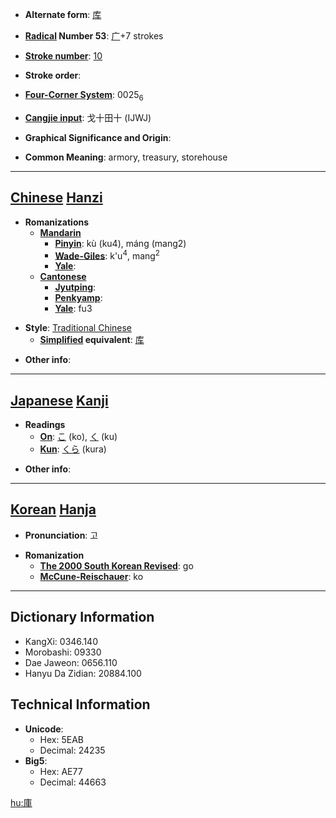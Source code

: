 * '''Alternate form''': [[库]]

* '''[[Wiktionary:Chinese radical index| Radical]] Number 53''': [[Wiktionary:Chinese radical index 广|广]]+7 strokes

* '''[[Wiktionary:Chinese total strokes index|Stroke number]]''': [[Wiktionary:Chinese total strokes index 10|10]]

* '''Stroke order''': 

* '''[[Wiktionary:Chinese four corner index|Four-Corner System]]''': 0025<sub>6</sub>

* '''[[Wiktionary:Chinese Cangjie index|Cangjie input]]''': 戈十田十 (IJWJ)

* '''Graphical Significance and Origin''': 

* '''Common Meaning''': armory, treasury, storehouse

----

== [[Chinese]] [[Hanzi]] ==

* '''Romanizations'''
** '''[[Mandarin]]'''
*** '''[[Pinyin]]''': kù (ku4), máng (mang2)
*** '''[[Wade-Giles]]''': k'u<sup>4</sup>, mang<sup>2</sup>
*** '''[[Yale]]''': 
** '''[[Cantonese]]'''
*** '''[[Jyutping]]''':
*** '''[[Penkyamp]]''': 
*** '''[[Yale]]''': fu3

* '''Style''': [[Traditional Chinese]] 
** '''[[Simplified Chinese|Simplified]] equivalent''': [[库]]

* '''Other info''': 

----

== [[Japanese]] [[Kanji]] ==

* '''Readings'''
** '''[[On]]''': [[こ]] (ko), [[く]] (ku)
** '''[[Kun]]''': [[くら]] (kura)

* '''Other info''':  

----

== [[Korean]] [[Hanja]] ==

* '''Pronunciation''': 고

* '''Romanization'''
** '''[[The 2000 South Korean Revised Romanization|The 2000 South Korean Revised]]''': go
** '''[[McCune-Reischauer]]''': ko

----

== Dictionary Information ==

* KangXi: 0346.140
* Morobashi: 09330
* Dae Jaweon: 0656.110
* Hanyu Da Zidian: 20884.100

== Technical Information ==

* '''Unicode''':
** Hex: 5EAB
** Decimal: 24235
* '''Big5''':
** Hex: AE77
** Decimal: 44663

[[hu:庫]]